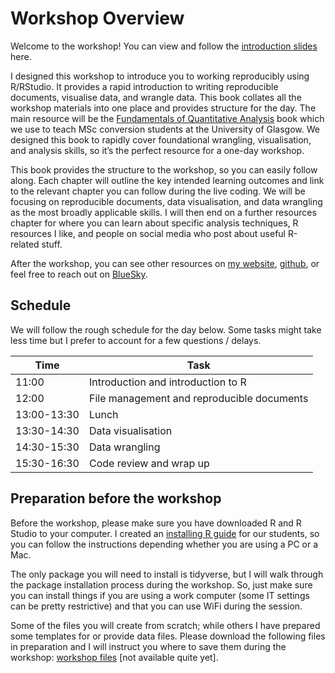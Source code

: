 # Workshop Overview {.unnumbered}

Welcome to the workshop! You can view and follow the [introduction slides](Introduction_slides.html){target="_blank"} here. 

I designed this workshop to introduce you to working reproducibly using R/RStudio. It provides a rapid introduction to writing reproducible documents, visualise data, and wrangle data. This book collates all the workshop materials into one place and provides structure for the day. The main resource will be the [Fundamentals of Quantitative Analysis](https://psyteachr.github.io/quant-fun-v3/){target="_blank"} book which we use to teach MSc conversion students at the University of Glasgow. We designed this book to rapidly cover foundational wrangling, visualisation, and analysis skills, so it's the perfect resource for a one-day workshop. 

This book provides the structure to the workshop, so you can easily follow along. Each chapter will outline the key intended learning outcomes and link to the relevant chapter you can follow during the live coding. We will be focusing on reproducible documents, data visualisation, and data wrangling as the most broadly applicable skills. I will then end on a further resources chapter for where you can learn about specific analysis techniques, R resources I like, and people on social media who post about useful R-related stuff. 

After the workshop, you can see other resources on [my website](https://bartlettje.github.io/){target="_blank"}, [github](https://github.com/BartlettJE){target="_blank"}, or feel free to reach out on [BlueSky](https://bsky.app/profile/bartlettje.bsky.social){target="_blank"}.

## Schedule

We will follow the rough schedule for the day below. Some tasks might take less time but I prefer to account for a few questions / delays. 

| Time        | Task                                       |
|-------------|--------------------------------------------|
| 11:00       | Introduction and introduction to R         |
| 12:00       | File management and reproducible documents |
| 13:00-13:30 | Lunch                                      |
| 13:30-14:30 | Data visualisation                         |
| 14:30-15:30 | Data wrangling                             |
| 15:30-16:30 | Code review and wrap up                    |

## Preparation before the workshop

Before the workshop, please make sure you have downloaded R and R Studio to your computer. I created an [installing R guide](https://psyteachr.github.io/RSetGo/){target="_blank"} for our students, so you can follow the instructions depending whether you are using a PC or a Mac. 

The only package you will need to install is <pkg>tidyverse</pkg>, but I will walk through the package installation process during the workshop. So, just make sure you can install things if you are using a work computer (some IT settings can be pretty restrictive) and that you can use WiFi during the session. 

Some of the files you will create from scratch; while others I have prepared some templates for or provide data files. Please download the following files in preparation and I will instruct you where to save them during the workshop: [workshop files]() [not available quite yet]. 
